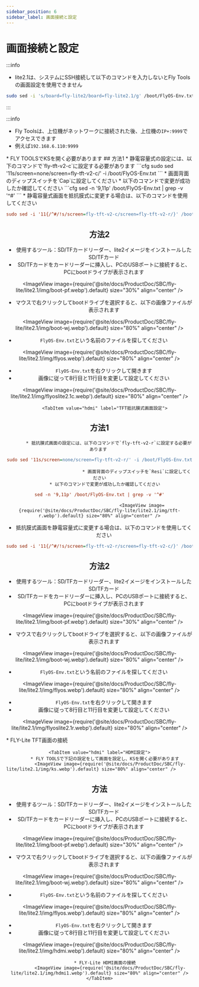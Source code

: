 ```yaml
---
sidebar_position: 6
sidebar_label: 画面接続と設定
---
```







# 画面接続と設定

:::info

* lite2.1は、システムにSSH接続して以下のコマンドを入力しないとFly Toolsの画面設定を使用できません
```bash
sudo sed -i 's/board=fly-lite2/board=fly-lite2.1/g' /boot/FlyOS-Env.txt
```
:::

:::info

* Fly Toolsは、上位機がネットワークに接続された後、上位機の`IP+:9999`でアクセスできます
* 例えば`192.168.6.110:9999`

<Tabs>
    <TabItem value="tft" label="TFT画面" default>
        * FLY TOOLSでKSを開く必要があります
            <ImageView image={require('@site/docs/ProductDoc/SBC/fly-lite/lite2.1/img/ks.webp').default} size="80%" align="center" />
        <Tabs>
    <TabItem value="tft" label="TFT静電容量式画面設定" default>
## 方法1    
         * 静電容量式の設定には、以下のコマンドで`fly-tft-v2-c`に設定する必要があります
```cfg
sudo sed '11s/screen=none/screen=fly-tft-v2-c/' -i /boot/FlyOS-Env.txt
```
         * 画面背面のディップスイッチを`Cap`に設定してください
    * 以下のコマンドで変更が成功したか確認してください
```cfg
sed -n '9,11p' /boot/FlyOS-Env.txt | grep -v '^#'
```
        <ImageView image={require('@site/docs/ProductDoc/SBC/fly-lite/lite2.1/img/tft-c.webp').default} size="80%" align="center" />
 * 静電容量式画面を抵抗膜式に変更する場合は、以下のコマンドを使用してください

```cfg
sudo sed -i '11{/^#/!s/screen=fly-tft-v2-c/screen=fly-tft-v2-r/}' /boot/FlyOS-Env.txt
``` 
## 方法2
* 使用するツール：SD/TFカードリーダー、lite2イメージをインストールしたSD/TFカード 
* SD/TFカードをカードリーダーに挿入し、PCのUSBポートに接続すると、PCにbootドライブが表示されます

<ImageView image={require('@site/docs/ProductDoc/SBC/fly-lite/lite2.1/img/boot-pf.webp').default} size="30%" align="center" />

* マウスで右クリックしてbootドライブを選択すると、以下の画像ファイルが表示されます

<ImageView image={require('@site/docs/ProductDoc/SBC/fly-lite/lite2.1/img/boot-wj.webp').default} size="80%" align="center" />

* `FlyOS-Env.txt`という名前のファイルを探してください

<ImageView image={require('@site/docs/ProductDoc/SBC/fly-lite/lite2.1/img/flyos.webp').default} size="80%" align="center" />

* `FlyOS-Env.txt`を右クリックして開きます
* 画像に従って8行目と11行目を変更して設定してください

<ImageView image={require('@site/docs/ProductDoc/SBC/fly-lite/lite2.1/img/flyoslite2.1c.webp').default} size="80%" align="center" />

</TabItem>

        <TabItem value="hdmi" label="TFT抵抗膜式画面設定">
## 方法1        
           * 抵抗膜式画面の設定には、以下のコマンドで`fly-tft-v2-r`に設定する必要があります 
```cfg
sudo sed '11s/screen=none/screen=fly-tft-v2-r/' -i /boot/FlyOS-Env.txt
```
                                * 画面背面のディップスイッチを`Resi`に設定してください
        * 以下のコマンドで変更が成功したか確認してください
```cfg
sed -n '9,11p' /boot/FlyOS-Env.txt | grep -v '^#'
```
                                    <ImageView image={require('@site/docs/ProductDoc/SBC/fly-lite/lite2.1/img/tft-r.webp').default} size="80%" align="center" />
 * 抵抗膜式画面を静電容量式に変更する場合は、以下のコマンドを使用してください

```cfg
sudo sed -i '11{/^#/!s/screen=fly-tft-v2-r/screen=fly-tft-v2-c/}' /boot/FlyOS-Env.txt
```
## 方法2
* 使用するツール：SD/TFカードリーダー、lite2イメージをインストールしたSD/TFカード 
* SD/TFカードをカードリーダーに挿入し、PCのUSBポートに接続すると、PCにbootドライブが表示されます

<ImageView image={require('@site/docs/ProductDoc/SBC/fly-lite/lite2.1/img/boot-pf.webp').default} size="30%" align="center" />

* マウスで右クリックしてbootドライブを選択すると、以下の画像ファイルが表示されます

<ImageView image={require('@site/docs/ProductDoc/SBC/fly-lite/lite2.1/img/boot-wj.webp').default} size="80%" align="center" />

* `FlyOS-Env.txt`という名前のファイルを探してください

<ImageView image={require('@site/docs/ProductDoc/SBC/fly-lite/lite2.1/img/flyos.webp').default} size="80%" align="center" />

* `FlyOS-Env.txt`を右クリックして開きます
* 画像に従って8行目と11行目を変更して設定してください

<ImageView image={require('@site/docs/ProductDoc/SBC/fly-lite/lite2.1/img/flyoslite2.1r.webp').default} size="80%" align="center" />


 </TabItem>
                        </Tabs>
        * FLY-Lite TFT画面の接続
            <ImageView image={require('@site/docs/ProductDoc/SBC/fly-lite/lite2.1/img/tftv2.webp').default} size="80%" align="center" />
    </TabItem>

    <TabItem value="hdmi" label="HDMI設定">
        * FLY TOOLSで下記の設定をして画面を設定し、KSを開く必要があります
            <ImageView image={require('@site/docs/ProductDoc/SBC/fly-lite/lite2.1/img/ks.webp').default} size="80%" align="center" />               
## 方法
* 使用するツール：SD/TFカードリーダー、lite2イメージをインストールしたSD/TFカード 
* SD/TFカードをカードリーダーに挿入し、PCのUSBポートに接続すると、PCにbootドライブが表示されます

<ImageView image={require('@site/docs/ProductDoc/SBC/fly-lite/lite2.1/img/boot-pf.webp').default} size="30%" align="center" />

* マウスで右クリックしてbootドライブを選択すると、以下の画像ファイルが表示されます

<ImageView image={require('@site/docs/ProductDoc/SBC/fly-lite/lite2.1/img/boot-wj.webp').default} size="80%" align="center" />

* `FlyOS-Env.txt`という名前のファイルを探してください

<ImageView image={require('@site/docs/ProductDoc/SBC/fly-lite/lite2.1/img/flyos.webp').default} size="80%" align="center" />

* `FlyOS-Env.txt`を右クリックして開きます
* 画像に従って8行目と11行目を変更して設定してください

<ImageView image={require('@site/docs/ProductDoc/SBC/fly-lite/lite2.1/img/hdmi.webp').default} size="80%" align="center" />

        
        * FLY-Lite HDMI画面の接続
            <ImageView image={require('@site/docs/ProductDoc/SBC/fly-lite/lite2.1/img/hdmi1.webp').default} size="80%" align="center" />
    </TabItem>
</Tabs>